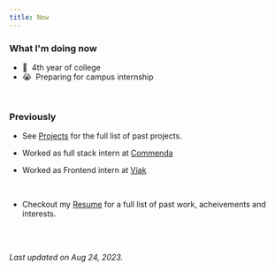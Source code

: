 ```yaml
---
title: Now
---
```


### What I'm doing now

- 💪&nbsp; 4th year of college
- 😭&nbsp; Preparing for campus internship

<br />

### Previously

- See <a href='/projects'>Projects</a> for the full list of past projects.
- Worked as full stack intern at <a href='https://commenda.io'>Commenda</a>
- Worked as Frontend intern at <a href='https://viak.io'>Viak</a>

  <br />

- Checkout my <a href='/resume.pdf'>Resume</a> for a full list
  of past work, acheivements and interests.

<br />
<br />

_Last updated on Aug 24, 2023._
